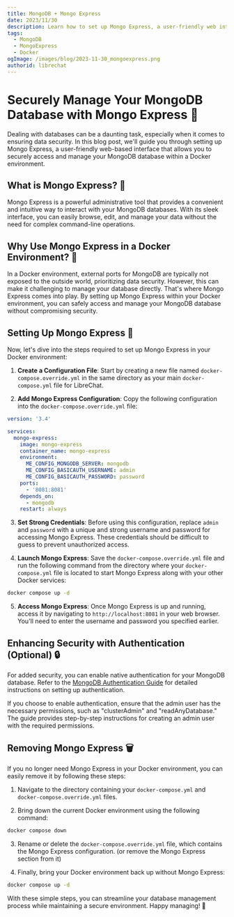 ```yaml
---
title: MongoDB + Mongo Express
date: 2023/11/30
description: Learn how to set up Mongo Express, a user-friendly web interface, to securely access and manage your MongoDB database within a Docker environment.
tags:
  - MongoDB
  - MongoExpress
  - Docker
ogImage: /images/blog/2023-11-30_mongoexpress.png
authorid: librechat
---
```



<BlogHeader />

# Securely Manage Your MongoDB Database with Mongo Express 🔑

Dealing with databases can be a daunting task, especially when it comes to ensuring data security. In this blog post, we'll guide you through setting up Mongo Express, a user-friendly web-based interface that allows you to securely access and manage your MongoDB database within a Docker environment.

## What is Mongo Express? 🤔

Mongo Express is a powerful administrative tool that provides a convenient and intuitive way to interact with your MongoDB databases. With its sleek interface, you can easily browse, edit, and manage your data without the need for complex command-line operations.

## Why Use Mongo Express in a Docker Environment? 🐳

In a Docker environment, external ports for MongoDB are typically not exposed to the outside world, prioritizing data security. However, this can make it challenging to manage your database directly. That's where Mongo Express comes into play. By setting up Mongo Express within your Docker environment, you can safely access and manage your MongoDB database without compromising security.

## Setting Up Mongo Express 🚀

Now, let's dive into the steps required to set up Mongo Express in your Docker environment:

1. **Create a Configuration File**: Start by creating a new file named `docker-compose.override.yml` in the same directory as your main `docker-compose.yml` file for LibreChat.

2. **Add Mongo Express Configuration**: Copy the following configuration into the `docker-compose.override.yml` file:

```yaml filename="docker-compose.override.yml"
version: '3.4'

services:
  mongo-express:
    image: mongo-express
    container_name: mongo-express
    environment:
      ME_CONFIG_MONGODB_SERVER: mongodb
      ME_CONFIG_BASICAUTH_USERNAME: admin
      ME_CONFIG_BASICAUTH_PASSWORD: password
    ports:
      - '8081:8081'
    depends_on:
      - mongodb
    restart: always
```

3. **Set Strong Credentials**: Before using this configuration, replace `admin` and `password` with a unique and strong username and password for accessing Mongo Express. These credentials should be difficult to guess to prevent unauthorized access.

4. **Launch Mongo Express**: Save the `docker-compose.override.yml` file and run the following command from the directory where your `docker-compose.yml` file is located to start Mongo Express along with your other Docker services:

```sh filename="Launch the containers"
docker compose up -d
```

5. **Access Mongo Express**: Once Mongo Express is up and running, access it by navigating to `http://localhost:8081` in your web browser. You'll need to enter the username and password you specified earlier.

## Enhancing Security with Authentication (Optional) 🔒

For added security, you can enable native authentication for your MongoDB database. Refer to the [MongoDB Authentication Guide](/docs/configuration/mongodb/mongodb_auth) for detailed instructions on setting up authentication.

If you choose to enable authentication, ensure that the admin user has the necessary permissions, such as "clusterAdmin" and "readAnyDatabase." The guide provides step-by-step instructions for creating an admin user with the required permissions.

## Removing Mongo Express 🗑️

If you no longer need Mongo Express in your Docker environment, you can easily remove it by following these steps:

1. Navigate to the directory containing your `docker-compose.yml` and `docker-compose.override.yml` files.

2. Bring down the current Docker environment using the following command:

```sh filename="Bring down the current Docker environment"
docker compose down
```

3. Rename or delete the `docker-compose.override.yml` file, which contains the Mongo Express configuration. (or remove the Mongo Express section from it)

4. Finally, bring your Docker environment back up without Mongo Express:

```sh filename="Bring your Docker environment back up without Mongo Express"
docker compose up -d
```

With these simple steps, you can streamline your database management process while maintaining a secure environment. Happy managing! 🎉